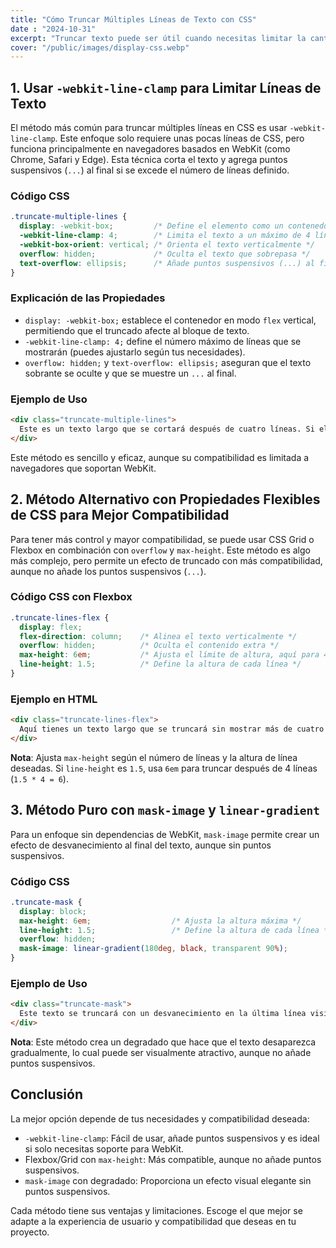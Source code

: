 ```yaml
---
title: "Cómo Truncar Múltiples Líneas de Texto con CSS"
date : "2024-10-31"
excerpt: "Truncar texto puede ser útil cuando necesitas limitar la cantidad de contenido visible en tarjetas, listas o elementos de UI sin cortar palabras en cualquier punto. Aquí te explicamos cómo lograr truncar texto en múltiples líneas usando propiedades modernas de CSS que mantendrán tu diseño limpio y legible."
cover: "/public/images/display-css.webp"
---
```


## 1. Usar `-webkit-line-clamp` para Limitar Líneas de Texto
El método más común para truncar múltiples líneas en CSS es usar `-webkit-line-clamp`. Este enfoque solo requiere unas pocas líneas de CSS, pero funciona principalmente en navegadores basados en WebKit (como Chrome, Safari y Edge). Esta técnica corta el texto y agrega puntos suspensivos (`...`) al final si se excede el número de líneas definido.

### Código CSS
```css
.truncate-multiple-lines {
  display: -webkit-box;         /* Define el elemento como un contenedor flex de varias líneas */
  -webkit-line-clamp: 4;        /* Limita el texto a un máximo de 4 líneas */
  -webkit-box-orient: vertical; /* Orienta el texto verticalmente */
  overflow: hidden;             /* Oculta el texto que sobrepasa */
  text-overflow: ellipsis;      /* Añade puntos suspensivos (...) al final del texto */
}
```

### Explicación de las Propiedades
* `display: -webkit-box;` establece el contenedor en modo `flex` vertical, permitiendo que el truncado afecte al bloque de texto.
* `-webkit-line-clamp: 4;` define el número máximo de líneas que se mostrarán (puedes ajustarlo según tus necesidades).
* `overflow: hidden;` y `text-overflow: ellipsis;` aseguran que el texto sobrante se oculte y que se muestre un `...` al final.

### Ejemplo de Uso
```html
<div class="truncate-multiple-lines">
  Este es un texto largo que se cortará después de cuatro líneas. Si el contenido excede el número de líneas especificado, el texto será truncado y se mostrarán puntos suspensivos al final, manteniendo el diseño limpio y manejable para el usuario.
</div>
```

Este método es sencillo y eficaz, aunque su compatibilidad es limitada a navegadores que soportan WebKit.

## 2. Método Alternativo con Propiedades Flexibles de CSS para Mejor Compatibilidad
Para tener más control y mayor compatibilidad, se puede usar CSS Grid o Flexbox en combinación con `overflow` y `max-height`. Este método es algo más complejo, pero permite un efecto de truncado con más compatibilidad, aunque no añade los puntos suspensivos (`...`).

### Código CSS con Flexbox
```css
.truncate-lines-flex {
  display: flex;
  flex-direction: column;    /* Alinea el texto verticalmente */
  overflow: hidden;          /* Oculta el contenido extra */
  max-height: 6em;           /* Ajusta el límite de altura, aquí para 4 líneas con línea base de 1.5 */
  line-height: 1.5;          /* Define la altura de cada línea */
}
```

### Ejemplo en HTML
```html
<div class="truncate-lines-flex">
  Aquí tienes un texto largo que se truncará sin mostrar más de cuatro líneas. Este método es compatible con más navegadores, aunque no mostrará puntos suspensivos al final.
</div>
```

**Nota**: Ajusta `max-height` según el número de líneas y la altura de línea deseadas. Si `line-height` es `1.5`, usa `6em` para truncar después de 4 líneas (`1.5 * 4 = 6`).

## 3. Método Puro con `mask-image` y `linear-gradient`
Para un enfoque sin dependencias de WebKit, `mask-image` permite crear un efecto de desvanecimiento al final del texto, aunque sin puntos suspensivos.

### Código CSS
```css
.truncate-mask {
  display: block;
  max-height: 6em;                  /* Ajusta la altura máxima */
  line-height: 1.5;                 /* Define la altura de cada línea */
  overflow: hidden;
  mask-image: linear-gradient(180deg, black, transparent 90%);
}
```

### Ejemplo de Uso
```html
<div class="truncate-mask">
  Este texto se truncará con un desvanecimiento en la última línea visible. Este método no es tan común, pero da un aspecto elegante y profesional al cortar texto de forma gradual.
</div>
```

**Nota**: Este método crea un degradado que hace que el texto desaparezca gradualmente, lo cual puede ser visualmente atractivo, aunque no añade puntos suspensivos.

## Conclusión
La mejor opción depende de tus necesidades y compatibilidad deseada:

* `-webkit-line-clamp`: Fácil de usar, añade puntos suspensivos y es ideal si solo necesitas soporte para WebKit.
* Flexbox/Grid con `max-height`: Más compatible, aunque no añade puntos suspensivos.
* `mask-image` con degradado: Proporciona un efecto visual elegante sin puntos suspensivos.

Cada método tiene sus ventajas y limitaciones. Escoge el que mejor se adapte a la experiencia de usuario y compatibilidad que deseas en tu proyecto.
